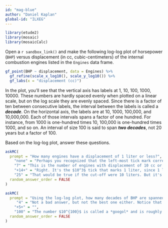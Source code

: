 ```yaml
---
id: "mag-blue"
author: "Daniel Kaplan"
global-id: "ILXEG"
---
```


```r
library(etude2)
library(mosaic)
library(mosaicCalc)
```

Open a `r sandbox_link()` and make the following log-log plot of horsepower (`BHP`) versus displacement (in cc, cubic-centimeters) of the internal combustion engines listed in the `Engines` data frame. 

::: {.scaffolding  data-latex=""}
```r
gf_point(BHP ~ displacement, data = Engines) %>%
  gf_refine(scale_x_log10(), scale_y_log10()) %>%
  gf_labs(x = "displacement (cc)")
```
:::

In the plot, you'll see that the vertical axis has labels at 1, 10, 100, 1000, 10000. These numbers are hardly spaced evenly when plotted on a linear scale, but on the log scale they are evenly spaced. Since there is a factor of ten between consecutive labels, the interval between the labels is called a ***decade***. On the horizontal axis, the labels are at 10, 1000, 100,000, and 10,000,000. Each of those intervals spans a factor of one hundred. For instance, from 1000 is one-hundred times 10, 100,000 is one-hundred times 1000, and so on. An interval of size 100 is said to span ***two decades***, not 20 years but a factor of 100.

Based on the log-log plot, answer these questions.

```r
askMC(
  prompt = "How many engines have a displacement of 1 liter or less?",
    "none" = "Perhaps you recognized that the left-most tick mark corresponds to a value of 1, and that no data points are 1 or smaller. But one liter corresponds to 1000 cc.",
    "7" = "This is the number of engines with displacement of 10 cc or smaller. But one liter corresponds to 1000 cc.",
    "+14+" = "Right. It's the $10^3$ tick that marks 1 liter, since 1 liter is 1000 cc.",
    "25" = "That would be true if the cut-off were 10 liters. But it's not.",
  random_answer_order = FALSE
)
```

```r
askMC(
  prompt = "Using the log-log plot, how many decades of BHP are spanned by the data?",
     "4" = "Not a bad answer, but not the best one either. Notice that the smallest engine is about half a decade below 1 BPM, and the largest is  about half a decade above 10,000 BPH",
    "+5+" = "",
    "100" = "The number $10^{100}$ is called a *googol* and is roughly how many particles (including photons, neutrinos, etc.)  are in the universe. Imagine,  quite contrary to fact, that 1 BHP could be generated by burning one molecule of fuel per second. Then as many fuel molecules as there are particles in the universe would have  to  be burned each second to power an engine at the high end of a span of 100 decades.",
  random_answer_order = FALSE
)
```

